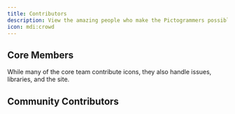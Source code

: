 ```yaml
---
title: Contributors
description: View the amazing people who make the Pictogrammers possible.
icon: mdi:crowd
---
```


## Core Members

While many of the core team contribute icons, they also handle issues, libraries, and the site.

<Contributors view='core' />

## Community Contributors

<Contributors view='community' />
